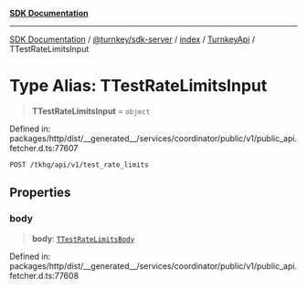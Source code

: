 [**SDK Documentation**](../../../../../../README.mdx)

***

[SDK Documentation](../../../../../../packages.mdx) / [@turnkey/sdk-server](../../../../README.mdx) / [index](../../../README.mdx) / [TurnkeyApi](../README.mdx) / TTestRateLimitsInput

# Type Alias: TTestRateLimitsInput

> **TTestRateLimitsInput** = `object`

Defined in: packages/http/dist/\_\_generated\_\_/services/coordinator/public/v1/public\_api.fetcher.d.ts:77607

`POST /tkhq/api/v1/test_rate_limits`

## Properties

### body

> **body**: [`TTestRateLimitsBody`](TTestRateLimitsBody.mdx)

Defined in: packages/http/dist/\_\_generated\_\_/services/coordinator/public/v1/public\_api.fetcher.d.ts:77608
